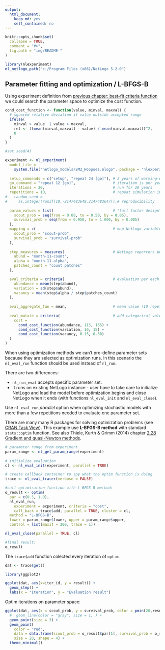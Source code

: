 ```yaml
---
output: 
  html_document: 
    keep_md: yes
    self_contained: no
---
```


```r
knitr::opts_chunk$set(
  collapse = TRUE,
  comment = "#>",
  fig.path = "img/README-"
)
```


```r
library(nlexperiment)
nl_netlogo_path("c:/Program Files (x86)/NetLogo 5.2.0") 
```

## Parameter fitting and optimization / L-BFGS-B
Using experiment definition from 
[previous chapter: best-fit criteria function](#best-fit criteria function)
we could search the parameter space to optimize the cost function.

```r
cond_cost_function <- function(value, minval, maxval) {
  # squared relative deviation if value outside accepted range
  ifelse(
    minval > value  | value > maxval,
    ret <- ((mean(minval,maxval) - value) / mean(minval,maxval))^2,
    0
  )
}
```


```r
#set.seed(4)

experiment <- nl_experiment( 
  model_file = 
    system.file("netlogo_models/SM2_Hoopoes.nlogo", package = "nlexperiment"),
  
  setup_commands = c("setup", "repeat 24 [go]"), # 2 years of warming-up
  go_command = "repeat 12 [go]",                 # iteration is per year
  iterations = 20,                               # run for 20 years
  repetitions = 10,                              # repeat simulation 10 times
#   random_seed = 
#     as.integer(runif(10,-2147483648,2147483647)),# reproducibility 
  
  param_values = list(                           # "full factor design"
    scout_prob = seq(from = 0.00, to = 0.50, by = 0.05),
    survival_prob = seq(from = 0.950, to = 1.000, by = 0.005)
  ),
  mapping = c(                                   # map NetLogo variables
    scout_prob = "scout-prob", 
    survival_prob = "survival-prob"
  ),
  
  step_measures = measures(                      # NetLogo reporters per step
    abund = "month-11-count",             
    alpha = "month-11-alpha",                 
    patches_count = "count patches"
  ),

  eval_criteria = criteria(                      # evaluation per each run
    abundance = mean(step$abund),
    variation = sd(step$abund),
    vacancy = mean(step$alpha / step$patches_count)
  ),
  
  eval_aggregate_fun = mean,                     # mean value (10 repetitions)
  
  eval_mutate = criteria(                        # add categorical values
    cost = 
      cond_cost_function(abundance, 115, 135) +
      cond_cost_function(variation, 10, 15) +
      cond_cost_function(vacancy, 0.15, 0.30)
  )  
)
```




When using optimization methods we can't pre-define parameter sets because they
are selected as optimization runs. In this scenario the `nl_eval_run` function should be used instead of `nl_run`. 

There are two differences:

* `nl_run_eval` accepts specific parameter set. 
* It runs on existing NetLogo instance - user have to take care to initialize NetLogo and load the model before optimization begins and 
close NetLogo when it ends (with functions `nl_eval_init` and `nl_eval_close`).

Use `nl_eval_run` _parallel_ option when optimizing stochastic models
with more than a few repetitions needed to evaluate one parameter set. 

There are many many R packages for solving optimization problems 
(see [CRAN Task View](https://cran.r-project.org/web/views/Optimization.html)).
This example use **L-BFGS-B method** with standard `stats::optim` function.
See also Thiele, Kurth & Grimm (2014) chapter 
[2.28 Gradient and quasi-Newton methods](http://jasss.soc.surrey.ac.uk/17/3/11.html#sectionGQNM).

```r
# parameter range from experiment
param_range <- nl_get_param_range(experiment)  
 
# initialize evaluation
cl <- nl_eval_init(experiment, parallel = TRUE)

# create callback container to spy what the optim function is doing
trace <- nl_eval_tracer(verbose = FALSE)

#call optimisation function with L-BFGS-B method:
o_result <- optim(
  par = c(0.5, 1.0),  
  nl_eval_run, 
    experiment = experiment, criteria = "cost", 
    call_back = trace$add, parallel = TRUE, cluster = cl,
  method = "L-BFGS-B",
  lower = param_range$lower, upper = param_range$upper, 
  control = list(maxit = 200, trace = 1))

nl_eval_close(parallel = TRUE, cl)

```

```r
#final result:
o_result
```

The `trace$add` function colected every iteration of `optim`. 

```r
dat <- trace$get()

library(ggplot2)

ggplot(dat, aes(x=iter_id, y = result)) +
  geom_step() +
  labs(x = "Iteration", y = "Evaluation result")

```

Optim iterations on parameter space:
```r


ggplot(dat, aes(x = scout_prob, y = survival_prob, color = pmin(20,result))) +
  #  geom_line(color = "gray", size = 1, ) +
  geom_point(size = 3) +
  geom_point(
    color = "red", 
    data = data.frame(scout_prob = o_result$par[1], survival_prob = o_result$par[2]),
    size = 20, shape = 4) +
  theme_minimal()

```

